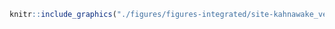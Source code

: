 <!-- #### Sites d’intérêt - Kahnawake - Végétation {-} -->


<!-- -------------------------------------------------- -->

```r
knitr::include_graphics("./figures/figures-integrated/site-kahnawake_vegatation.png")
```

<br>
